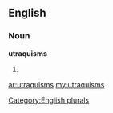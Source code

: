 ==English==

===Noun===
'''utraquisms'''

# {{plural of|[[utraquism]]}}

[[Category:English plurals]]

[[ar:utraquisms]]
[[my:utraquisms]]